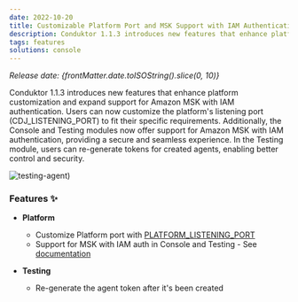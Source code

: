 ```yaml
---
date: 2022-10-20
title: Customizable Platform Port and MSK Support with IAM Authentication
description: Conduktor 1.1.3 introduces new features that enhance platform customization and expand support for Amazon MSK with IAM authentication. Users can now customize the platform's listening port (CDJ_LISTENING_PORT) to fit their specific requirements.
tags: features
solutions: console
---
```


*Release date: {frontMatter.date.toISOString().slice(0, 10)}*

Conduktor 1.1.3 introduces new features that enhance platform customization and expand support for Amazon MSK with IAM authentication. Users can now customize the platform's listening port (CDJ_LISTENING_PORT) to fit their specific requirements. Additionally, the Console and Testing modules now offer support for Amazon MSK with IAM authentication, providing a secure and seamless experience. In the Testing module, users can re-generate tokens for created agents, enabling better control and security.

![testing-agent)](https://user-images.githubusercontent.com/2573301/203622154-7ecad706-6299-4692-bbd2-674c6e267c72.png)

### Features ✨

- **Platform**

  - Customize Platform port with [PLATFORM_LISTENING_PORT](https://docs.conduktor.io/platform/get-started/configuration/env-variables/)
  - Support for MSK with IAM auth in Console and Testing - See [documentation](https://docs.conduktor.io/)

- **Testing**
  - Re-generate the agent token after it's been created
